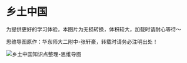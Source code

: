 
# 乡土中国

为提供更好的学习体验，本图片为无损转换，体积较大，加载时请耐心等待～

<Callout type="info">
    思维导图原作：华东师大二附中-张轩豪，转载时请务必注明出处！
</Callout>

![乡土中国知识点整理-思维导图](./img/fromTheSoil.jpg)
